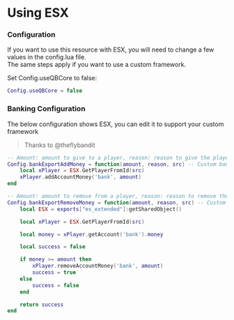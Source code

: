 # Using ESX 


### Configuration

If you want to use this resource with ESX, you will need to change a few values in the config.lua file. <br/>
The same steps apply if you want to use a custom framework.

<FileTree>
  <FileTree.Folder name="cubic_shops" defaultOpen>
    <FileTree.Folder name="config" defaultOpen>
      <FileTree.File name="config.lua" />
    </FileTree.Folder>
  </FileTree.Folder>
</FileTree>

Set Config.useQBCore to false:
```lua filename="config.lua" copy
Config.useQBCore = false
```

### Banking Configuration
The below configuration shows ESX, you can edit it to support your custom framework <br/>
> Thanks to @theflybandit

<FileTree>
  <FileTree.Folder name="cubic_shops" defaultOpen>
    <FileTree.Folder name="config" defaultOpen>
      <FileTree.File name="sv_config.lua" />
    </FileTree.Folder>
  </FileTree.Folder>
</FileTree>

```lua filename="sv_config.lua" copy
-- Amount: amount to give to a player, reason: reason to give the player, src: the player
Config.bankExportAddMoney = function(amount, reason, src) -- Custom bank export used to add money, ignore if using QBCore's banking system
    local xPlayer = ESX.GetPlayerFromId(src)
    xPlayer.addAccountMoney('bank', amount)
end

-- Amount: amount to remove from a player, reason: reason to remove the player's money, src: the player
Config.bankExportRemoveMoney = function(amount, reason, src) -- Custom bank export used to remove money, ignore if using QBCore's banking system
    local ESX = exports["es_extended"]:getSharedObject()

    local xPlayer = ESX.GetPlayerFromId(src)

    local money = xPlayer.getAccount('bank').money

    local success = false

    if money >= amount then
        xPlayer.removeAccountMoney('bank', amount)
        success = true
    else
        success = false
    end

    return success
end
```